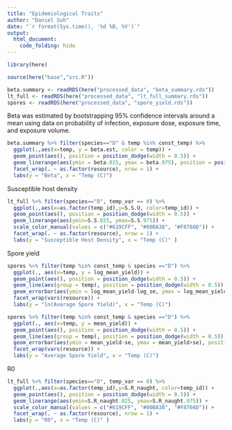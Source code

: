 ```yaml
---
title: "Epidemiological Traits"
author: "Daniel Suh"
date: "`r format(Sys.time(), '%d %B, %Y')`"
output: 
  html_document:
    code_folding: hide
---
```


```r
library(here)

source(here("base","src.R"))
```

```r
beta.summary <- readRDS(here("processed_data", "beta_summary.rds"))
lt_full <- readRDS(here("processed_data", "lt_full_summary.rds"))
spores <- readRDS(here("processed_data", "spore_yield.rds"))
```

Beta was estimated by bootstrapping 95% confidence intervals around a mean using data on probability of infection, exposure dose, exposure time, and exposure volume.

```r
beta.summary %>% filter(species=="D" & temp %in% const_temp) %>% 
  ggplot(.,aes(x=temp, y = beta.est, color = temp)) +
  geom_point(aes(), position = position_dodge(width = 0.5)) + 
  geom_linerange(aes(ymin = beta.025, ymax = beta.975), position = position_dodge(width = 0.5)) + 
  facet_wrap(. ~ as.factor(resource), nrow = 1) + 
  labs(y = "Beta", x = "Temp (C)")

```

<!-- Exposure dose, time, and volume were meant to be consistent across all treatments which means that Beta should end up as a function of the probability of infection. As expected, the patterns in Beta and probabilities of infection match well. -->

<!-- ```{r} -->
<!-- prevalence <- readRDS(here("processed_data", "prevalence.rds")) -->
<!-- ``` -->

<!-- ```{r} -->
<!-- prevalence %>% filter(temp %in% const_temp & species =="D") %>% -->
<!--   ggplot(.,aes(x=ID, y = prev, group = temp, color = temp))  + -->
<!--   geom_point(aes(), position = position_dodge(width = 0.5)) +  -->
<!--   geom_errorbar(aes(ymin = conf$lower, ymax = conf$upper), position = position_dodge(width = 0.5)) + -->
<!--   theme_minimal() + labs(title = "Probability of Infection") -->
<!-- ``` -->

Susceptible host density
```r
lt_full %>% filter(species=="D", temp_var == 0) %>% 
  ggplot(.,aes(x=as.factor(temp_id),y=S.S.U, color=temp_id)) + 
  geom_point(aes(), position = position_dodge(width = 0.5)) + 
  geom_linerange(aes(ymin=S.S.025, ymax=S.S.975)) + 
  scale_color_manual(values = c("#619CFF", "#00BA38", "#F8766D")) + 
  facet_wrap(. ~ as.factor(resource), nrow = 1) + 
  labs(y = "Susceptible Host Density", x = "Temp (C)" )

```

Spore yield
```r
spores %>% filter(temp %in% const_temp & species =="D") %>%  
  ggplot(., aes(x=temp, y = log_mean_yield)) + 
  geom_point(aes(), position = position_dodge(width = 0.5)) + 
  geom_line(aes(group = temp), position = position_dodge(width = 0.5)) +
  geom_errorbar(aes(ymin = log_mean_yield-log_se, ymax = log_mean_yield+log_se), position = position_dodge(width = 0.5)) +
  facet_wrap(vars(resource)) + 
  labs(y = "ln(Average Spore Yield)", x = "Temp (C)")

spores %>% filter(temp %in% const_temp & species =="D") %>%  
  ggplot(., aes(x=temp, y = mean_yield)) + 
  geom_point(aes(), position = position_dodge(width = 0.5)) + 
  geom_line(aes(group = temp), position = position_dodge(width = 0.5)) +
  geom_errorbar(aes(ymin = mean_yield-se, ymax = mean_yield+se), position = position_dodge(width = 0.5)) +
  facet_wrap(vars(resource)) + 
  labs(y = "Average Spore Yield", x = "Temp (C)")
```


R0
```r
lt_full %>% filter(species=="D", temp_var == 0) %>% 
  ggplot(.,aes(x=as.factor(temp_id),y=S.R_naught, color=temp_id)) + 
  geom_point(aes(), position = position_dodge(width = 0.5)) + 
  geom_linerange(aes(ymin=S.R_naught.025, ymax=S.R_naught.975)) + 
  scale_color_manual(values = c("#619CFF", "#00BA38", "#F8766D")) + 
  facet_wrap(. ~ as.factor(resource), nrow = 1) + 
  labs(y = "R0", x = "Temp (C)" )
```

